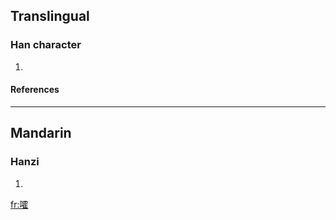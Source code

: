 ==Translingual==
===Han character===
{{Han char|rn=30|rad=口|as=16|sn=19|four=|canj=口一月土 (RMBG)}}
# {{defn|Han|sort=口16}}
====References====
{{Han ref|kx=0213.471|dkj=04575|dj=0436.230|hdz=10701.200|uh=56AF|ud=22191}}
----
==Mandarin==
===Hanzi===
{{cmn-hanzi|pin=[[huò]] ([[huo4]])|wg=huo<sup>4</sup>}}
# {{defn|Mandarin}}

[[fr:嚯]]